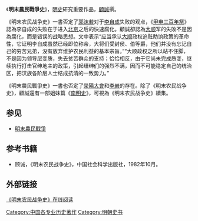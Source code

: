 {{Unreferenced |time=2008-12-25T02:12:12+00:00 }}
《'''明末農民戰爭史'''》，[[明史|明史]]研究重要作品，[[顧誠|顧誠]]撰。

《明末农民战争史》一書否定了[[郭沫若|郭沫若]]对于[[李自成|李自成]]失败的观点，《[[甲申三百年祭|甲申三百年祭]]》認為李自成的失败在于进入[[北京|北京]]之后的快速腐化。顧誠卻認為[[大順_(政權)|大顺]]军的失敗不是因為腐化，而是错误的战略思想。文中表示“应当承认[[大順_(政權)|大顺]]政权追赃助饷政策的革命性，它证明李自成虽然已经即位称帝，大将们受封侯、伯等爵，他们并没有忘记自己的穷苦兄弟，没有放弃维护农民利益的基本宗旨。”“大顺政权之所以站不住脚，不是因为领导层变质，失去贫苦群众的支持；恰恰相反，由于它尚未完成质变，继续执行打击官绅地主的政策，引起缙绅们的强烈不满，因而不可能稳定自己的统治区，把汉族各阶层人士结成抗清的一致势力。”

《明末農民戰爭史》一書也否定了[[滎陽大會|滎陽大會]]和[[李岩|李岩]]的存在。除了《明末农民战争史》，顧誠還有一部姐妹篇《[[南明史_(顧誠)|南明史]]》，可視為《明末农民战争史》續集。
==参见==
*[[明末農民戰爭|明末農民戰爭]]
== 参考书籍 ==
*顾诚，《明末农民战争史》，中国社会科学出版社，1982年10月。
==外部链接==
[https://read.jd.com/12517/ 《明末农民战争史》在线阅读] {{Wayback|url=https://read.jd.com/12517/ |date=20170220094333 }}
{{Historical-book-stub}}

[[Category:中国各专业历史著作|Category:中国各专业历史著作]]
[[Category:明朝史书|Category:明朝史书]]